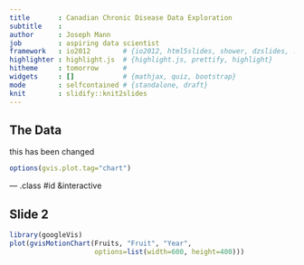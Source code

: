 ```yaml
---
title       : Canadian Chronic Disease Data Exploration
subtitle    : 
author      : Joseph Mann 
job         : aspiring data scientist
framework   : io2012        # {io2012, html5slides, shower, dzslides, ...}
highlighter : highlight.js  # {highlight.js, prettify, highlight}
hitheme     : tomorrow      # 
widgets     : []            # {mathjax, quiz, bootstrap}
mode        : selfcontained # {standalone, draft}
knit        : slidify::knit2slides
---
```


## The Data

this has been changed
```r
options(gvis.plot.tag="chart")
```

--- .class #id &interactive

## Slide 2

```r
library(googleVis)
plot(gvisMotionChart(Fruits, "Fruit", "Year",
                     options=list(width=600, height=400)))
```


